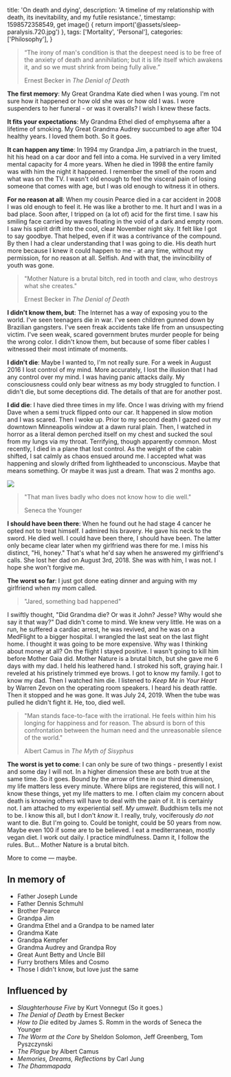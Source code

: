 
  title: 'On death and dying',
  description:
    'A timeline of my relationship with death, its inevitability, and my futile resistance.',
  timestamp: 1598572358549,
  get image() {
    return import('@assets/sleep-paralysis.720.jpg')
  },
  tags: ['Mortality', 'Personal'],
  categories: ['Philosophy'],
}

> “The irony of man's condition is that the deepest need is to be free of the anxiety of death and annihilation; but it is life itself which awakens it, and so we must shrink from being fully alive.”
>
> Ernest Becker in _The Denial of Death_

**The first memory**: My Great Grandma Kate died when I was young. I'm not sure how it happened or how
old she was or how old I was. I wore suspenders to her funeral - or was it overalls? I wish I knew these
facts.

**It fits your expectations**: My Grandma Ethel died of emphysema after a lifetime of smoking. My
Great Grandma Audrey succumbed to age after 104 healthy years. I loved them both. So it goes.

**It can happen any time**: In 1994 my Grandpa Jim, a patriarch in the truest, hit his head on a car door and fell
into a coma. He survived in a very limited mental capacity for 4 more years. When he died in 1998 the
entire family was with him the night it happened. I remember the smell of the room and what was on the TV.
I wasn't old enough to feel the visceral pain of losing someone that comes with age, but I was old enough
to witness it in others.

**For no reason at all**: When my cousin Pearce died in a car accident in 2008 I was old enough to feel it.
He was like a brother to me. It hurt and I was in a bad place. Soon after, I tripped on (a lot of) acid
for the first time. I saw his smiling face carried by waves floating in the void of a dark and
empty room. I saw his spirit drift into the cool, clear November night sky. It felt like I got to
say goodbye. That helped, even if it was a contrivance of the compound. By then I had a clear understanding
that I was going to die. His death hurt more because I knew it could happen to me - at any time, without
my permission, for no reason at all. Selfish. And with that, the invincibility of youth was gone.

> "Mother Nature is a brutal bitch, red in tooth and claw, who destroys what she creates."
>
> Ernest Becker in _The Denial of Death_

**I didn't know them, but**: The Internet has a way of exposing you to the world. I've seen
teenagers die in war. I've seen children gunned down by Brazilian gangsters. I've seen freak
accidents take life from an unsuspecting victim. I've seen weak, scared government brutes murder
people for being the wrong color. I didn't know them, but because of some fiber cables I witnessed
their most intimate of moments.

**I didn't die**: Maybe I wanted to, I'm not really sure. For a week in August 2016
I lost control of my mind. More accurately, I lost the illusion that I had any control over my mind.
I was having panic attacks daily. My consciousness could only bear witness as my body struggled to
function. I didn't die, but some deceptions did. The details of that are for another post.

**I did die**: I have died three times in my life. Once I was driving with my friend Dave when a semi truck
flipped onto our car. It happened in slow motion and I was scared. Then I woke up.
Prior to my second death I gazed out my downtown Minneapolis window at a dawn rural plain. Then, I
watched in horror as a literal demon perched itself on my chest and sucked the soul from my lungs
via my throat. Terrifying, though apparently common. Most recently, I died in a plane that lost control.
As the weight of the cabin shifted, I sat calmly as chaos ensued around me. I accepted what was happening
and slowly drifted from lightheaded to unconscious. Maybe that means something. Or maybe it was just a
dream. That was 2 months ago.

<Image
  src={metadata.image}
  source='https://www.deviantart.com/papaya-style/art/the-old-hag-710483952'
/>

> "That man lives badly who does not know how to die well."
>
> Seneca the Younger

**I should have been there**: When he found out he had stage 4 cancer he opted not to treat
himself. I admired his bravery. He gave his neck to the sword. He died well. I could have been
there, I should have been. The latter only became clear later when my girlfriend was there for me.
I miss his distinct, "Hi, honey." That's what he'd say when he answered my girlfriend's calls. She
lost her dad on August 3rd, 2018. She was with him, I was not. I hope she won't forgive me.

**The worst so far**: I just got done eating dinner and arguing with my girlfriend when
my mom called.

> "Jared, something bad happened"

I swiftly thought, "Did Grandma die? Or was it John? Jesse? Why would she say it that way?"
Dad didn't come to mind. We knew very little. He was on a run, he suffered a cardiac arrest, he was
revived, and he was on a MedFlight to a bigger hospital. I wrangled the last seat on the last flight home.
I thought it was going to be more expensive. Why was I thinking about money at all? On the flight
I stayed positive. I wasn't going to kill him before Mother Gaia did. Mother Nature is a brutal bitch,
but she gave me 6 days with my dad. I held his leathered hand. I stroked his soft, graying hair. I reveled
at his pristinely trimmed eye brows. I got to know my family. I got to know my dad. Then I watched him die.
I listened to _Keep Me in Your Heart_ by Warren Zevon on the operating room speakers. I heard his death
rattle. Then it stopped and he was gone. It was July 24, 2019. When the tube was pulled he didn't fight
it. He, too, died well.

> "Man stands face-to-face with the irrational. He feels within him his longing for
> happiness and for reason. The absurd is born of this confrontation between the human
> need and the unreasonable silence of the world."
>
> Albert Camus in _The Myth of Sisyphus_

**The worst is yet to come**: I can only be sure of two things - presently I exist and some day I
will not. In a higher dimension these are both true at the same time. So it goes. Bound by the arrow
of time in our third dimension, my life matters less every minute. Where blips are registered, this will not.
I know these things, yet my life matters to me. I often claim my concern about death is knowing others
will have to deal with the pain of it. It is certainly not. I am attached to my experiential
self. _My umwelt_. Buddhism tells me not to be. I know this all, but I don't _know_ it. I really, truly,
vociferously _do not_ want to die. But I'm going to. Could be tonight, could be 50 years from now. Maybe
even 100 if some are to be believed. I eat a mediterranean, mostly vegan diet. I work out daily. I
practice mindfulness. Damn it, I follow the rules. But... Mother Nature is a brutal bitch.

More to come — maybe.

## In memory of

- Father Joseph Lunde
- Father Dennis Schmuhl
- Brother Pearce
- Grandpa Jim
- Grandma Ethel and a Grandpa to be named later
- Grandma Kate
- Grandpa Kempfer
- Grandma Audrey and Grandpa Roy
- Great Aunt Betty and Uncle Bill
- Furry brothers Miles and Cosmo
- Those I didn't know, but love just the same

## Influenced by

- _Slaughterhouse Five_ by Kurt Vonnegut (So it goes.)
- _The Denial of Death_ by Ernest Becker
- _How to Die_ edited by James S. Romm in the words of Seneca the Younger
- _The Worm at the Core_ by Sheldon Solomon, Jeff Greenberg, Tom Pyszczynski
- _The Plague_ by Albert Camus
- _Memories, Dreams, Reflections_ by Carl Jung
- _The Dhammapada_
